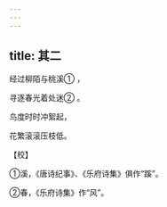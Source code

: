 ```yaml
---
---
---
```

title: 其二
---




经过柳陌与桃溪① ，

寻逐春光着处迷② 。

鸟度时时冲絮起，

花繁滚滚压枝低。

【校】

①溪，《唐诗纪事》、《乐府诗集》俱作“蹊”。

②春，《乐府诗集》作“风”。